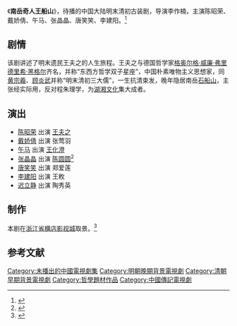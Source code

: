 {{Future_tvshow}}
{{电视节目信息框
| 名称     = 南岳奇人王船山
| 别名     = 
| 图片     = 
| 图说     = 
| 分类     = 古装剧
| 原创者   = 
| 导演     = [[李作楠|李作楠]]
| 监制     = 
| 编剧     = 
| 制作人   =  
| 摄影     = 
| 演出     = {{ubl|陈昭荣|戴娇倩|午马|张晶晶|唐笑笑|李建阳}}
| 配音     =
| 旁白     = 
| 主题曲   = 
| 片尾曲   = 
| 插曲     = 
| 制作年份 =2009年-2010年2月
| 地区     = {{CHNML}}
| 语言     = 普通话
| 集数     = 26集
| 每集长   = 45分钟
| 制作公司 = 衡阳市广电中心
| 首播地区 = {{CHNML}}
| 电视网   = 
| 开始     = 
| 结束     = 
| 先于     = 
| 后于     = 
| 相关剧集 = 
| 官方网站 = 
}}
《'''南岳奇人王船山'''》，待播的中国大陆明末清初古装剧，导演李作楠，主演陈昭荣、戴娇倩、午马、张晶晶、唐笑笑、李建阳。<ref>{{cite web|url=http://yule.sohu.com/20100114/n269585277.shtml|title=《南岳奇人》热拍 陈昭荣戴娇倩演绎缠绵爱情|date=2010-01-14|accessdate=2014-11-29|work=搜狐|archive-date=2019-08-10|archive-url=https://web.archive.org/web/20190810172219/http://yule.sohu.com/20100114/n269585277.shtml|dead-url=no}}</ref>

==剧情==
{{See also|王夫之}}
该剧讲述了明末遗民王夫之的人生旅程。王夫之与德国哲学家[[格奥尔格·威廉·弗里德里希·黑格尔|格奥尔格·威廉·弗里德里希·黑格尔]]齐名，并称“东西方哲学双子星座”，中国朴素唯物主义思想家，同[[黄宗羲|黄宗羲]]、[[顾炎武|顾炎武]]并称“明末清初三大儒”，一生抗清束发，晚年隐居南岳[[石船山|石船山]]，主张经实际用，反对程朱理学，为[[湖湘文化|湖湘文化]]集大成者。

==演出==
*[[陈昭荣|陈昭荣]] 出演 [[王夫之|王夫之]]
*[[戴娇倩|戴娇倩]] 出演 张莺羽
*[[午马|午马]] 出演 [[王化澄|王化澄]]   
*[[张晶晶|张晶晶]] 出演 [[陈圆圆|陈圆圆]]<ref>{{cite web|url=http://ent.163.com/10/0309/16/61BKNEIH00031GVS.html|title=《南岳奇人王船山》张晶晶打造史上最美陈圆圆|date=2010-03-09|accessdate=2014-11-29|work=网易|archive-date=2019-08-09|archive-url=https://web.archive.org/web/20190809044227/http://ent.163.com/10/0309/16/61BKNEIH00031GVS.html|dead-url=no}}</ref>
*[[唐笑笑|唐笑笑]] 出演 郑爱莲
*[[李建阳|李建阳]] 出演 王敉
*[[迟立静|迟立静]] 出演 陶秀英

==制作==
本剧在[[浙江省|浙江省]][[横店影视城|横店影视城]]取景。<ref>{{cite web |url=http://news.163.com/10/0205/08/5UOEJST3000120GR.html |title=“南岳奇人王船山”即将走上荧屏 |date=2010-02-05 |accessdate=2014-11-29 |work=网易 |archive-date=2019-08-10 |archive-url=https://web.archive.org/web/20190810062612/http://news.163.com/10/0205/08/5UOEJST3000120GR.html |dead-url=no }}</ref>

==参考文献==
{{reflist}}
{{待播的中國大陸古裝/民初電視劇}}
{{DEFAULTSORT:Nan南}}
[[Category:未播出的中國電視劇集|Category:未播出的中國電視劇集]]
[[Category:明朝晚期背景電視劇|Category:明朝晚期背景電視劇]]
[[Category:清朝早期背景電視劇|Category:清朝早期背景電視劇]]
[[Category:哲學題材作品|Category:哲學題材作品]]
[[Category:中國傳記電視劇|Category:中國傳記電視劇]]